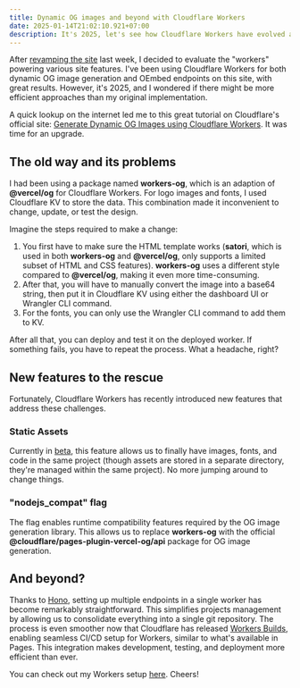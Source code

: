 ```yaml
---
title: Dynamic OG images and beyond with Cloudflare Workers
date: 2025-01-14T21:02:10.921+07:00
description: It's 2025, let's see how Cloudflare Workers have evolved and how we can use them to generate dynamic OG images and other cool stuff
---
```


After [revamping the site](/posts/stand-out-with-less) last week, I decided to evaluate the "workers" powering various site features. I've been using Cloudflare Workers for both dynamic OG image generation and OEmbed endpoints on this site, with great results. However, it's 2025, and I wondered if there might be more efficient approaches than my original implementation.

A quick lookup on the internet led me to this great tutorial on Cloudflare's official site: [Generate Dynamic OG Images using Cloudflare Workers](https://developers.cloudflare.com/workers/tutorials/generate-dynamic-og-images-using-workers/). It was time for an upgrade.

## The old way and its problems

I had been using a package named **workers-og**, which is an adaption of **@vercel/og** for Cloudflare Workers. For logo images and fonts, I used Cloudflare KV to store the data. This combination made it inconvenient to change, update, or test the design.

Imagine the steps required to make a change:

1. You first have to make sure the HTML template works (**satori**, which is used in both **workers-og** and **@vercel/og**, only supports a limited subset of HTML and CSS features). **workers-og** uses a different style compared to **@vercel/og**, making it even more time-consuming.
2. After that, you will have to manually convert the image into a base64 string, then put it in Cloudflare KV using either the dashboard UI or Wrangler CLI command.
3. For the fonts, you can only use the Wrangler CLI command to add them to KV.

After all that, you can deploy and test it on the deployed worker. If something fails, you have to repeat the process. What a headache, right?

## New features to the rescue

Fortunately, Cloudflare Workers has recently introduced new features that address these challenges.

### Static Assets

Currently in [beta](https://developers.cloudflare.com/workers/static-assets/), this feature allows us to finally have images, fonts, and code in the same project (though assets are stored in a separate directory, they're managed within the same project). No more jumping around to change things.

### "nodejs_compat" flag

The flag enables runtime compatibility features required by the OG image generation library. This allows us to replace **workers-og** with the official **@cloudflare/pages-plugin-vercel-og/api** package for OG image generation.

## And beyond?

Thanks to [Hono](https://hono.dev), setting up multiple endpoints in a single worker has become remarkably straightforward. This simplifies projects management by allowing us to consolidate everything into a single git repository. The process is even smoother now that Cloudflare has released [Workers Builds](https://developers.cloudflare.com/workers/ci-cd/builds/), enabling seamless CI/CD setup for Workers, similar to what's available in Pages. This integration makes development, testing, and deployment more efficient than ever.

You can check out my Workers setup [here](https://github.com/vinhphm/site-workers). Cheers!
